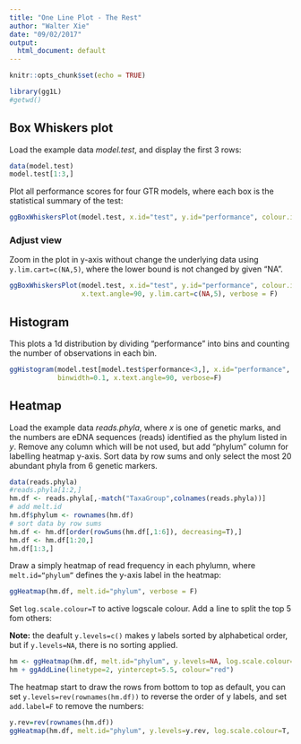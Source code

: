```yaml
---
title: "One Line Plot - The Rest"
author: "Walter Xie"
date: "09/02/2017"
output:
  html_document: default
---
```


```r
knitr::opts_chunk$set(echo = TRUE)
```


```r
library(gg1L)
#getwd()
```

## Box Whiskers plot

Load the example data *model.test*, and display the first 3 rows:

```r
data(model.test)
model.test[1:3,]
```

Plot all performance scores for four GTR models, where each box is the statistical summary of the test:

```r
ggBoxWhiskersPlot(model.test, x.id="test", y.id="performance", colour.id="OS", x.text.angle=90, verbose = F)
```

### Adjust view

Zoom in the plot in y-axis without change the underlying data using <code>y.lim.cart=c(NA,5)</code>, where the lower bound is not changed by given "NA".

```r
ggBoxWhiskersPlot(model.test, x.id="test", y.id="performance", colour.id="OS", 
                  x.text.angle=90, y.lim.cart=c(NA,5), verbose = F)
```
<!--- + expend_limits
Use both <code>bar.pos="fill"</code> and <code>y.trans="per"</code> to create a typical percentage bar chart:

```r
ggBoxWhiskersPlot(model.test, x.id="test", y.id="performance", colour.id="OS", 
                  x.text.angle=90, y.lim.cart=c(NA,5), verbose = F)
```
--->

## Histogram

This plots a 1d distribution by dividing "performance" into bins and counting the number of observations in each bin.

```r
ggHistogram(model.test[model.test$performance<3,], x.id="performance", fill.id="model", 
            binwidth=0.1, x.text.angle=90, verbose=F)
```


## Heatmap

Load the example data *reads.phyla*, where *x* is one of genetic marks, and the numbers are eDNA sequences (reads) identified as the phylum listed in *y*. Remove any column which will be not used, but add "phylum" column for labelling heatmap y-axis. Sort data by row sums and only select the most 20 abundant phyla from 6 genetic markers. 

```r
data(reads.phyla)
#reads.phyla[1:2,]
hm.df <- reads.phyla[,-match("TaxaGroup",colnames(reads.phyla))]
# add melt.id
hm.df$phylum <- rownames(hm.df)
# sort data by row sums
hm.df <- hm.df[order(rowSums(hm.df[,1:6]), decreasing=T),]
hm.df <- hm.df[1:20,]
hm.df[1:3,]
```

Draw a simply heatmap of read frequency in each phylumn, where <code>melt.id="phylum"</code> defines the y-axis label in the heatmap: 

```r
ggHeatmap(hm.df, melt.id="phylum", verbose = F)
```

Set <code>log.scale.colour=T</code> to active logscale colour. 
Add a line to split the top 5 fom others:

**Note:** the deafult <code>y.levels=c()</code> makes y labels sorted by alphabetical order, but if <code>y.levels=NA</code>, there is no sorting applied.

```r
hm <- ggHeatmap(hm.df, melt.id="phylum", y.levels=NA, log.scale.colour=T, verbose = F)
hm + ggAddLine(linetype=2, yintercept=5.5, colour="red")
```

The heatmap start to draw the rows from bottom to top as default, you can set <code>y.levels=rev(rownames(hm.df))</code> to reverse the order of y labels, and set <code>add.label=F</code> to remove the numbers:

```r
y.rev=rev(rownames(hm.df))
ggHeatmap(hm.df, melt.id="phylum", y.levels=y.rev, log.scale.colour=T, add.label=F, verbose = F)
```






